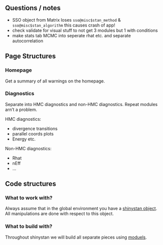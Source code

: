 ## Questions / notes

  * SSO object from Matrix loses `sso@misc$stan_method` & `sso@misc$stan_algorithm` this causes crash of app!
  * check validate for visual stuff to not get 3 modules but 1 with conditions
  * make stats tab MCMC into seperate rhat etc. and separate autocorrelation



## Page Structures

### Homepage

Get a summary of all warnings on the homepage. 

### Diagnostics

Separate into HMC diagnostics and non-HMC diagnostics. Repeat modules arn't a problem.

HMC diagnostics:

* divergence transitions
* parallel coords plots
* Energy etc.
 
Non-HMC diagnostics:

* Rhat
* nEff
* ...

## Code structures

### What to work with?

Always assume that in the global environment you have a [shinystan object](https://cran.r-project.org/web/packages/shinystan/shinystan.pdf). All manipulations are done with respect to this object. 

### What to build with?

Throughout shinystan we will build all separate pieces using [moduels](https://shiny.rstudio.com/articles/modules.html).


